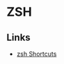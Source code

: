 # ZSH

## Links

- [zsh Shortcuts](https://gist.github.com/mkfares/e23eb57d943145eb543d97ac7ef05732)
